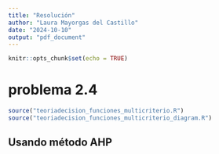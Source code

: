 ```yaml
---
title: "Resolución"
author: "Laura Mayorgas del Castillo"
date: "2024-10-10"
output: "pdf_document"
---
```


```r
knitr::opts_chunk$set(echo = TRUE)
```

# problema 2.4

```r
source("teoriadecision_funciones_multicriterio.R")
source("teoriadecision_funciones_multicriterio_diagram.R")
```

## Usando método AHP

```r


```

